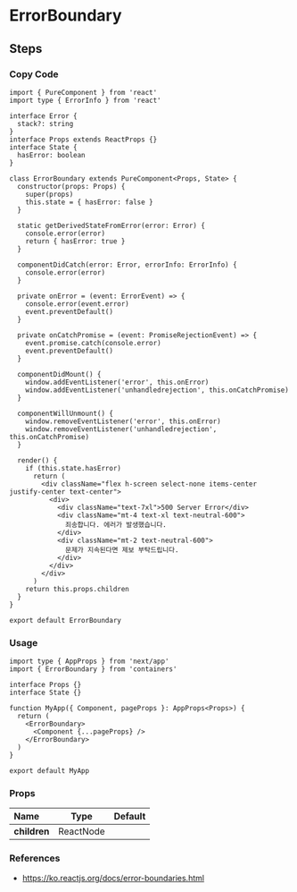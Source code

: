 
<BackTop />

# ErrorBoundary

## Steps

<div className='steps'>

### Copy Code

```tsx filename="containers/ErrorBoundary/index.tsx"
import { PureComponent } from 'react'
import type { ErrorInfo } from 'react'

interface Error {
  stack?: string
}
interface Props extends ReactProps {}
interface State {
  hasError: boolean
}

class ErrorBoundary extends PureComponent<Props, State> {
  constructor(props: Props) {
    super(props)
    this.state = { hasError: false }
  }

  static getDerivedStateFromError(error: Error) {
    console.error(error)
    return { hasError: true }
  }

  componentDidCatch(error: Error, errorInfo: ErrorInfo) {
    console.error(error)
  }

  private onError = (event: ErrorEvent) => {
    console.error(event.error)
    event.preventDefault()
  }

  private onCatchPromise = (event: PromiseRejectionEvent) => {
    event.promise.catch(console.error)
    event.preventDefault()
  }

  componentDidMount() {
    window.addEventListener('error', this.onError)
    window.addEventListener('unhandledrejection', this.onCatchPromise)
  }

  componentWillUnmount() {
    window.removeEventListener('error', this.onError)
    window.removeEventListener('unhandledrejection', this.onCatchPromise)
  }

  render() {
    if (this.state.hasError)
      return (
        <div className="flex h-screen select-none items-center justify-center text-center">
          <div>
            <div className="text-7xl">500 Server Error</div>
            <div className="mt-4 text-xl text-neutral-600">
              죄송합니다. 에러가 발생했습니다.
            </div>
            <div className="mt-2 text-neutral-600">
              문제가 지속된다면 제보 부탁드립니다.
            </div>
          </div>
        </div>
      )
    return this.props.children
  }
}

export default ErrorBoundary
```

### Usage

```tsx filename="pages/_app.tsx"
import type { AppProps } from 'next/app'
import { ErrorBoundary } from 'containers'

interface Props {}
interface State {}

function MyApp({ Component, pageProps }: AppProps<Props>) {
  return (
    <ErrorBoundary>
      <Component {...pageProps} />
    </ErrorBoundary>
  )
}

export default MyApp
```

</div>

### Props

| Name         |   Type    | Default |
| :----------- | :-------: | :-----: |
| **children** | ReactNode |         |

### References

- https://ko.reactjs.org/docs/error-boundaries.html

<Comment />
